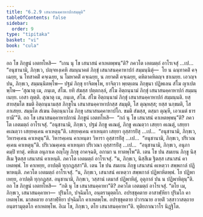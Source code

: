 ```yaml
---
title: "6.2.9 เสนาสนคฺคาหาปกสมฺมุติ"
tableOfContents: false
sidebar:
  order: 9
type: "tipitaka"
basket: "vi"
book: "cula"
---
```



<DynamicBreadcrumb />

<Division number="317" book="cula">

<Paragraph number="1366" book="cula">
อถ โข ภิกฺขูนํ เอตทโหสิ—  “เกน นุ โข เสนาสนํ คาเหตพฺพนฺ”ติ? ภควโต เอตมตฺถํ อาโรเจสุํ …เป…  “อนุชานามิ, ภิกฺขเว, ปญฺจหงฺเคหิ สมนฺนาคตํ ภิกฺขุํ เสนาสนคฺคาหาปกํ สมฺมนฺนิตุํ—  โย น ฉนฺทาคติํ คจฺเฉยฺย, น โทสาคติํ คจฺเฉยฺย, น โมหาคติํ คจฺเฉยฺย, น ภยาคติํ คจฺเฉยฺย, คหิตาคหิตญฺจ ชาเนยฺย. เอวญฺจ ปน, ภิกฺขเว, สมฺมนฺนิตพฺโพ—
</Paragraph>

<Paragraph number="1367" book="cula">
ปฐมํ ภิกฺขุ ยาจิตพฺโพ, ยาจิตฺวา พฺยตฺเตน ภิกฺขุนา ปฏิพเลน สํโฆ ญาเปตพฺโพ—
</Paragraph>

<Paragraph number="1368" book="cula">
‘สุณาตุ เม, ภนฺเต, สํโฆ. ยทิ สํฆสฺส ปตฺตกลฺลํ, สํโฆ อิตฺถนฺนามํ ภิกฺขุํ เสนาสนคฺคาหาปกํ สมฺมนฺเนยฺย. เอสา ญตฺติ.
</Paragraph>

<Paragraph number="1369" book="cula">
สุณาตุ เม, ภนฺเต, สํโฆ. สํโฆ อิตฺถนฺนามํ ภิกฺขุํ เสนาสนคฺคาหาปกํ สมฺมนฺนติ. ยสฺสายสฺมโต ขมติ อิตฺถนฺนามสฺส ภิกฺขุโน เสนาสนคฺคาหาปกสฺส สมฺมุติ, โส ตุณฺหสฺส; ยสฺส นกฺขมติ, โส ภาเสยฺย.
</Paragraph>

<Paragraph number="1370" book="cula">
สมฺมโต สํเฆน อิตฺถนฺนาโม ภิกฺขุ เสนาสนคฺคาหาปโก. ขมติ สํฆสฺส, ตสฺมา ตุณฺหี, เอวเมตํ ธารยามี’”ติ.
</Paragraph>

</Division>
<Division number="318" book="cula">

<Paragraph number="1371" book="cula">
อถ โข เสนาสนคฺคาหาปกานํ ภิกฺขูนํ เอตทโหสิ—  “กถํ นุ โข เสนาสนํ คาเหตพฺพนฺ”ติ? ภควโต เอตมตฺถํ อาโรเจสุํ. “อนุชานามิ, ภิกฺขเว, ปฐมํ ภิกฺขู คเณตุํ, ภิกฺขู คเณตฺวา เสยฺยา คเณตุํ, เสยฺยา คเณตฺวา เสยฺยคฺเคน คาเหตุนฺ”ติ. เสยฺยคฺเคน คาเหนฺตา เสยฺยา อุสฺสารยิํสุ …เป…  “อนุชานามิ, ภิกฺขเว, วิหารคฺเคน คาเหตุนฺ”ติ. วิหารคฺเคน คาเหนฺตา วิหารา อุสฺสารยิํสุ …เป…  “อนุชานามิ, ภิกฺขเว, ปริเวณคฺเคน คาเหตุนฺ”ติ. ปริเวณคฺเคน คาเหนฺตา ปริเวณา อุสฺสารยิํสุ …เป…  “อนุชานามิ, ภิกฺขเว, อนุภาคมฺปิ ทาตุํ. คหิเต อนุภาเค อญฺโญ ภิกฺขุ อาคจฺฉติ, อกามา น ทาตพฺโพ”ติ.
</Paragraph>

<Paragraph number="1372" book="cula">
เตน โข ปน สมเยน ภิกฺขู นิสฺสีเม ฐิตสฺส เสนาสนํ คาเหนฺติ. ภควโต เอตมตฺถํ อาโรเจสุํ. “น, ภิกฺขเว, นิสฺสีเม ฐิตสฺส เสนาสนํ คาเหตพฺพํ. โย คาเหยฺย, อาปตฺติ ทุกฺกฏสฺสา”ติ.
</Paragraph>

<Paragraph number="1373" book="cula">
เตน โข ปน สมเยน ภิกฺขู เสนาสนํ คเหตฺวา สพฺพกาลํ ปฏิพาหนฺติ. ภควโต เอตมตฺถํ อาโรเจสุํ. “น, ภิกฺขเว, เสนาสนํ คเหตฺวา สพฺพกาลํ ปฏิพาหิตพฺพํ. โย ปฏิพาเหยฺย, อาปตฺติ ทุกฺกฏสฺส. อนุชานามิ, ภิกฺขเว, วสฺสานํ เตมาสํ ปฏิพาหิตุํ, อุตุกาลํ ปน น ปฏิพาหิตุนฺ”ติ.
</Paragraph>

<Paragraph number="1374" book="cula">
อถ โข ภิกฺขูนํ เอตทโหสิ—  “กติ นุ โข เสนาสนคฺคาหา”ติ? ภควโต เอตมตฺถํ อาโรเจสุํ. “ตโย เม, ภิกฺขเว, เสนาสนคฺคาหา—  ปุริมโก, ปจฺฉิมโก, อนฺตรามุตฺตโก. อปรชฺชุคตาย อาสาฬฺหิยา ปุริมโก คาเหตพฺโพ. มาสคตาย อาสาฬฺหิยา ปจฺฉิมโก คาเหตพฺโพ. อปรชฺชุคตาย ปวารณาย อายติํ วสฺสาวาสตฺถาย อนฺตรามุตฺตโก คาเหตพฺโพ. อิเม โข, ภิกฺขเว, ตโย เสนาสนคฺคาหา”ติ.

</Paragraph>
</Division>

<Paragraph number="1375" type="center" book="cula">
ทุติยภาณวาโร นิฏฺฐิโต.
</Paragraph>